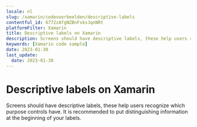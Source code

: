 ```yaml
---
locale: nl
slug: /xamarin/codevoorbeelden/descriptive-labels
contentful_id: 6772zAfgNZBnFsksJqnNRt
platformFilter: Xamarin
title: Descriptive labels on Xamarin
description: Screens should have descriptive labels, these help users recognize which purpose controls have.
keywords: [Xamarin code sample]
date: 2023-01-30
last_update:
  date: 2023-01-30
---
```


# Descriptive labels on Xamarin

Screens should have descriptive labels, these help users recognize which purpose controls have. It is recommended to put distinguishing information at the beginning of your labels.

<CodeSample id="screen-labels" locale="nl" platform="xamarin"/>
